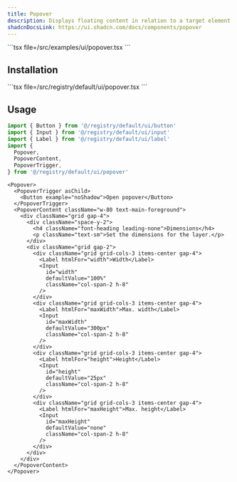 ```yaml
---
title: Popover
description: Displays floating content in relation to a target element.
shadcnDocsLink: https://ui.shadcn.com/docs/components/popover
---
```


<ComponentPreview component="popover">
  ```tsx file=<rootDir>/src/examples/ui/popover.tsx
  ```
</ComponentPreview>

## Installation

<Installation component="popover">
  ```tsx file=<rootDir>/src/registry/default/ui/popover.tsx
  ```
</Installation>

## Usage

```ts
import { Button } from '@/registry/default/ui/button'
import { Input } from '@/registry/default/ui/input'
import { Label } from '@/registry/default/ui/label'
import {
  Popover,
  PopoverContent,
  PopoverTrigger,
} from '@/registry/default/ui/popover'
```

```tsx
<Popover>
  <PopoverTrigger asChild>
    <Button example="noShadow">Open popover</Button>
  </PopoverTrigger>
  <PopoverContent className="w-80 text-main-foreground">
    <div className="grid gap-4">
      <div className="space-y-2">
        <h4 className="font-heading leading-none">Dimensions</h4>
        <p className="text-sm">Set the dimensions for the layer.</p>
      </div>
      <div className="grid gap-2">
        <div className="grid grid-cols-3 items-center gap-4">
          <Label htmlFor="width">Width</Label>
          <Input
            id="width"
            defaultValue="100%"
            className="col-span-2 h-8"
          />
        </div>
        <div className="grid grid-cols-3 items-center gap-4">
          <Label htmlFor="maxWidth">Max. width</Label>
          <Input
            id="maxWidth"
            defaultValue="300px"
            className="col-span-2 h-8"
          />
        </div>
        <div className="grid grid-cols-3 items-center gap-4">
          <Label htmlFor="height">Height</Label>
          <Input
            id="height"
            defaultValue="25px"
            className="col-span-2 h-8"
          />
        </div>
        <div className="grid grid-cols-3 items-center gap-4">
          <Label htmlFor="maxHeight">Max. height</Label>
          <Input
            id="maxHeight"
            defaultValue="none"
            className="col-span-2 h-8"
          />
        </div>
      </div>
    </div>
  </PopoverContent>
</Popover>
```